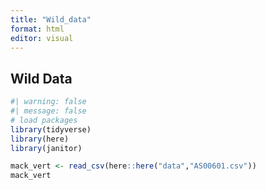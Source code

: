 ```yaml
---
title: "Wild_data"
format: html
editor: visual
---
```


## Wild Data

```r
#| warning: false 
#| message: false 
# load packages
library(tidyverse)
library(here)
library(janitor)
```

```r
mack_vert <- read_csv(here::here("data","AS00601.csv"))
mack_vert
```

